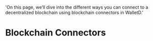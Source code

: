   'On this page, we’ll dive into the different ways you can connect to a decentralized blockchain using blockchain connectors in WalletD.'

# Blockchain Connectors

